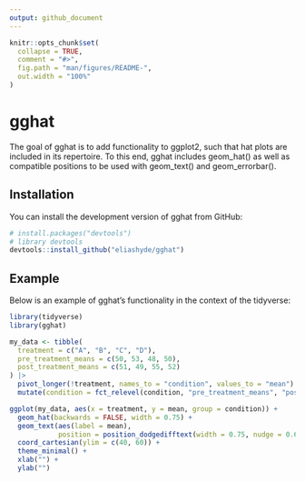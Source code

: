 ```yaml
---
output: github_document
---
```


<!-- README.md is generated from README.Rmd. Please edit that file -->

```r
knitr::opts_chunk$set(
  collapse = TRUE,
  comment = "#>",
  fig.path = "man/figures/README-",
  out.width = "100%"
)
```

# gghat

<!-- badges: start -->
<!-- badges: end -->

The goal of gghat is to add functionality to ggplot2, such that hat plots are included
in its repertoire. To this end, gghat includes geom_hat() as well as compatible positions 
to be used with geom_text() and geom_errorbar(). 

## Installation

You can install the development version of gghat from GitHub:

``` r
# install.packages("devtools")
# library devtools
devtools::install_github("eliashyde/gghat")
```

## Example

Below is an example of gghat's functionality in the context of the tidyverse:

```r
library(tidyverse)
library(gghat)

my_data <- tibble(
  treatment = c("A", "B", "C", "D"),
  pre_treatment_means = c(50, 53, 48, 50),
  post_treatment_means = c(51, 49, 55, 52)
) |> 
  pivot_longer(!treatment, names_to = "condition", values_to = "mean") |> 
  mutate(condition = fct_relevel(condition, "pre_treatment_means", "post_treatment_means"))

ggplot(my_data, aes(x = treatment, y = mean, group = condition)) +
  geom_hat(backwards = FALSE, width = 0.75) +
  geom_text(aes(label = mean),
            position = position_dodgedifftext(width = 0.75, nudge = 0.6)) +
  coord_cartesian(ylim = c(40, 60)) +
  theme_minimal() +
  xlab("") +
  ylab("")
```
